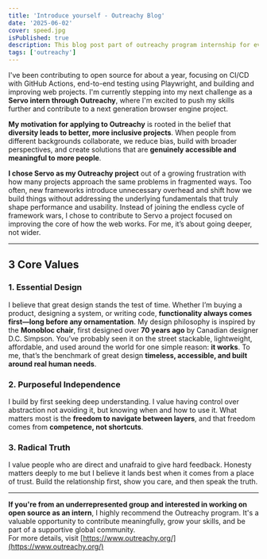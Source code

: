 ```yaml
---
title: 'Introduce yourself - Outreachy Blog'
date: '2025-06-02'
cover: speed.jpg
isPublished: true
description: This blog post part of outreachy program internship for every two weeks.
tags: ['outreachy']
---
```


I've been contributing to open source for about a year, focusing on CI/CD with GitHub Actions, end-to-end testing using Playwright, and building and improving web projects. I'm currently stepping into my next challenge as a **Servo intern through Outreachy**, where I'm excited to push my skills further and contribute to a next generation browser engine project.

**My motivation for applying to Outreachy** is rooted in the belief that **diversity leads to better, more inclusive projects**. When people from different backgrounds collaborate, we reduce bias, build with broader perspectives, and create solutions that are **genuinely accessible and meaningful to more people**.

**I chose Servo as my Outreachy project** out of a growing frustration with how many projects approach the same problems in fragmented ways. Too often, new frameworks introduce unnecessary overhead and shift how we build things without addressing the underlying fundamentals that truly shape performance and usability. Instead of joining the endless cycle of framework wars, I chose to contribute to Servo a project focused on improving the core of how the web works. For me, it’s about going deeper, not wider.

---
## 3 Core Values

### 1. **Essential Design**

I believe that great design stands the test of time. Whether I’m buying a product, designing a system, or writing code, **functionality always comes first—long before any ornamentation**. My design philosophy is inspired by the **Monobloc chair**, first designed over **70 years ago** by Canadian designer D.C. Simpson. You’ve probably seen it on the street stackable, lightweight, affordable, and used around the world for one simple reason: **it works**. To me, that’s the benchmark of great design **timeless, accessible, and built around real human needs**.

### 2. **Purposeful Independence**

I build by first seeking deep understanding. I value having control over abstraction not avoiding it, but knowing when and how to use it. What matters most is the **freedom to navigate between layers**, and that freedom comes from **competence, not shortcuts**.

### 3. **Radical Truth**  

I value people who are direct and unafraid to give hard feedback. Honesty matters deeply to me but I believe it lands best when it comes from a place of trust. Build the relationship first, show you care, and then speak the truth.

---

**If you're from an underrepresented group and interested in working on open source as an intern**, I highly recommend the Outreachy program. It's a valuable opportunity to contribute meaningfully, grow your skills, and be part of a supportive global community.  
For more details, visit [https://www.outreachy.org/](https://www.outreachy.org/)
